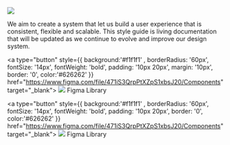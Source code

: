 
<Meta title="Design System/Intro" />

<div style={{ width: '50%', margin: '0 auto', textAlign: 'center'}}>
<img src={ImageFile} />

We aim to create a system that let us build a user experience that is consistent, flexible and scalable. 
This style guide is living documentation that will be updated as we continue to evolve and improve our design system.

<a type="button" style={{ 
    background:'#f1f1f1' ,
    borderRadius: '60px', 
    fontSize: '14px', 
    fontWeight: 'bold', 
    padding: '10px 20px', 
    margin: '10px',
    border: '0', 
    color:'#626262'
    }} 
    href="https://www.figma.com/file/471iS3QrpPtXZpS1xbsJ20/Components" 
    target="_blank">
    <img src={FigmaLogo} /> Figma Library
</a>

<a type="button" style={{ 
    background:'#f1f1f1' ,
    borderRadius: '60px', 
    fontSize: '14px', 
    fontWeight: 'bold', 
    padding: '10px 20px', 
    border: '0', 
    color:'#626262'
    }} 
    href="https://www.figma.com/file/471iS3QrpPtXZpS1xbsJ20/Components" 
    target="_blank">
    <img src={GithubLogo} /> Figma Library
</a>
</div>